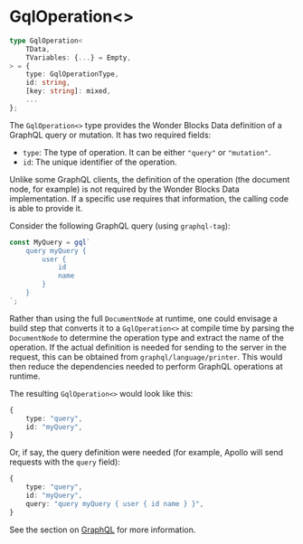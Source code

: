 
<Meta
    title="Packages / Data / Types / GqlOperation<>"
/>

# GqlOperation\<>

```ts
type GqlOperation<
    TData,
    TVariables: {...} = Empty,
> = {
    type: GqlOperationType,
    id: string,
    [key: string]: mixed,
    ...
};
```

The `GqlOperation<>` type provides the Wonder Blocks Data definition of a GraphQL query or mutation. It has two required fields:

-   `type`: The type of operation. It can be either `"query"` or `"mutation"`.
-   `id`: The unique identifier of the operation.

Unlike some GraphQL clients, the definition of the operation (the document node, for example) is not required by the Wonder Blocks Data implementation. If a specific use requires that information, the calling code is able to provide it.

Consider the following GraphQL query (using `graphql-tag`):

```ts
const MyQuery = gql`
    query myQuery {
        user {
            id
            name
        }
    }
`;
```

Rather than using the full `DocumentNode` at runtime, one could envisage a build step that converts it to a `GqlOperation<>` at compile time by parsing the `DocumentNode` to determine the operation type and extract the name of the operation. If the actual definition is needed for sending to the server in the request, this can be obtained from `graphql/language/printer`. This would then reduce the dependencies needed to perform GraphQL operations at runtime.

The resulting `GqlOperation<>` would look like this:

```ts
{
    type: "query",
    id: "myQuery",
}
```

Or, if say, the query definition were needed (for example, Apollo will send requests with the `query` field):

```ts
{
    type: "query",
    id: "myQuery",
    query: "query myQuery { user { id name } }",
}
```

See the section on <a href="./?path=/docs/packages-data-graphql--docs">GraphQL</a> for more information.
